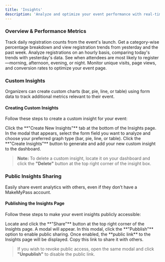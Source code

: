```yaml
---
title: 'Insights'
description: 'Analyze and optimize your event performance with real-time data and Gain valuable insights into your event’s performance through various data visualizations.'
---
```


### Overview & Performance Metrics

<CardGroup cols={2}>
  <Card icon="chart-line" title="Registration Trends">
    Track daily registration counts from the event's launch. Get a category-wise percentage breakdown and view registration trends from yesterday and the past week.
  </Card>
  <Card icon="clock" title="Hourly Registrations">
    Analyze registrations on an hourly basis, comparing today's trends with yesterday's data.
  </Card>
  <Card title="Registration Time Analysis" icon="clock">
    See when attendees are most likely to register—morning, afternoon, evening, or night.
  </Card>
  <Card title="Page Visits & Conversion Rate" icon="chart-pie">
    Monitor unique visits, page views, and conversion rates to optimize your event page.
  </Card>
</CardGroup>

### Custom Insights

Organizers can create custom charts (bar, pie, line, or table) using form data to track additional metrics relevant to their event.

#### Creating Custom Insights

Follow these steps to create a custom insight for your event:

<Steps>
  <Step title="Access Create New Insights">
    Click the **"Create New Insights"** tab at the bottom of the Insights page.
  </Step>
  <Step title="Configure Your Insight">
    In the modal that appears, select the form field you want to analyze and choose your preferred graph type (bar, pie, line, or table).
  </Step>
  <Step title="Create the Insight">
    Click the **"Create Insights"** button to generate and add your new custom insight to the dashboard.
  </Step>
</Steps>

> **Note:** To delete a custom insight, locate it on your dashboard and click the **"Delete"** button at the top right corner of the insight box.

### Public Insights Sharing

Easily share event analytics with others, even if they don’t have a MakeMyPass account.

#### Publishing the Insights Page

Follow these steps to make your event insights publicly accessible:

<Steps>
  <Step title="Click the Share Button">
    Locate and click the **"Share"** button at the top right corner of the Insights page.
  </Step>
  <Step title="Enable Public Access">
    A modal will appear. In this modal, click the **"Pubblish"** option to enable public sharing.
  </Step>
  <Step title="Copy the Public Link">
    Once enabled, the **public link** to the Insights page will be displayed. Copy this link to share it with others.
  </Step>
</Steps>

> If you wish to revoke public access, open the same modal and click **"Unpublish"** to disable the public link.
